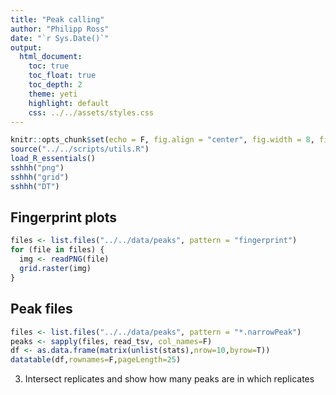 ```yaml
---
title: "Peak calling"
author: "Philipp Ross"
date: "`r Sys.Date()`"
output: 
  html_document:
    toc: true
    toc_float: true
    toc_depth: 2
    theme: yeti
    highlight: default
    css: ../../assets/styles.css
---
```


```r
knitr::opts_chunk$set(echo = F, fig.align = "center", fig.width = 8, fig.height = 8, tidy = T, error = F, warning = F)
source("../../scripts/utils.R")
load_R_essentials()
sshhh("png")
sshhh("grid")
sshhh("DT")
```

## Fingerprint plots

```r
files <- list.files("../../data/peaks", pattern = "fingerprint")
for (file in files) {
  img <- readPNG(file)
  grid.raster(img)
}
```

## Peak files

```r
files <- list.files("../../data/peaks", pattern = "*.narrowPeak")
peaks <- sapply(files, read_tsv, col_names=F)
df <- as.data.frame(matrix(unlist(stats),nrow=10,byrow=T))
datatable(df,rownames=F,pageLength=25)
```

3. Intersect replicates and show how many peaks are in which replicates
